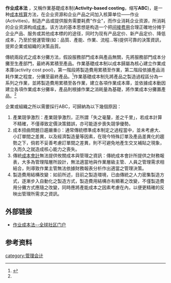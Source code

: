 '''作业成本法''' ，又稱作業基礎成本制('''Activity-based costing'''，缩写'''ABC''')，是一种[[成本核算|成本核算]]方法，在企业资源和企业产品之间加入核算单位——作业(Activities)，制造产品或提供服务需要耗费"作业"，而作业消耗企业资源，所消耗的企业资源构成[[成本|成本]]。该方法的基本思想是构造一个把[[间接费用|间接费用]]合理正確地分摊于企业产品、服务或其他成本標的的途径，同时为现有产品定价、新产品定价、降低成本，乃至於營運管理(如：品質、產能、作業、流程...等)提供可靠的決策資訊，提昇企業或組織的決策品質。

傳統兩段式之成本分攤方法，假設服務部門成本與產品無關，先將服務部門成本分攤至生產部門，最終再累積至產品。作業基礎成本制以成本歸屬為核心建立作業成本庫(activity cost pool)，第一階段將製造費用累積至作業，第二階段依據產品消耗作業之程度，分攤至最終產品。<ref name="lin">{{cite book |author1=鄭丁旺、汪央若、張錫惠著 |title=成本與管理會計上冊第六版 |isbn=978-986-6085-44-4}}</ref>{{rp|368}}作業基礎成本制先將產品之製造過程區分為一系列之作業，並將製造費用累積至各作業，建立各項作業成本庫，並依據成本動因建立各項作業成本分攤率，產品則根據作業之消耗量為基礎，將作業成本分攤置產品。<ref name="lin"/>{{rp|371}}

企業或組織之所以需要採行ABC，可歸納為以下幾個原因：
#產業競爭激烈：產業競爭激烈，正所謂「失之毫釐，差之千里」，若成本計算不精確，不僅導致定價決策錯誤，亦可能逐步喪失競爭優勢。
#成本扭曲問題日趨嚴重({{le|交叉補貼|cross subsidization}})：通常傳統標準成本制定之過程當中，並未考慮大、小訂單間之差異，以及經濟製造量等因素，在現今特殊訂單及產品差異化的趨勢之下，倘若不妥善考慮訂單間之差異，則不可避免地產生交叉補貼之現象，久而久之就造成核心能力之喪失。
#傳統[[成本會計|成本會計]]無法提供攸關成本與管理之資訊：傳統成本會計所提供之財務報表，大多為管理階層所設計，無法適當地與作業層級主管、人員之管理需求相結合，則導致作業主管無法依據財務報表分析作出適當之管理決策。
#製造費用結構改變：如前所述，目前之製造環境，已由傳統之人力密集製造方式，逐漸步入自動化之製造方式，製造費用結構亦有顯著之改變，不僅製造費用分攤方式應隨之改變，同時應將產能成本之因素考慮在內，以便更精確的反映出管理所需求之資訊。

==外部链接==
* [https://web.archive.org/web/20060425061351/http://www.offtech.com.au/abc/Home.asp 作业成本法--全球社区门户]
==参考资料==
{{reflist}}
[[category:管理会计|category:管理会计]]